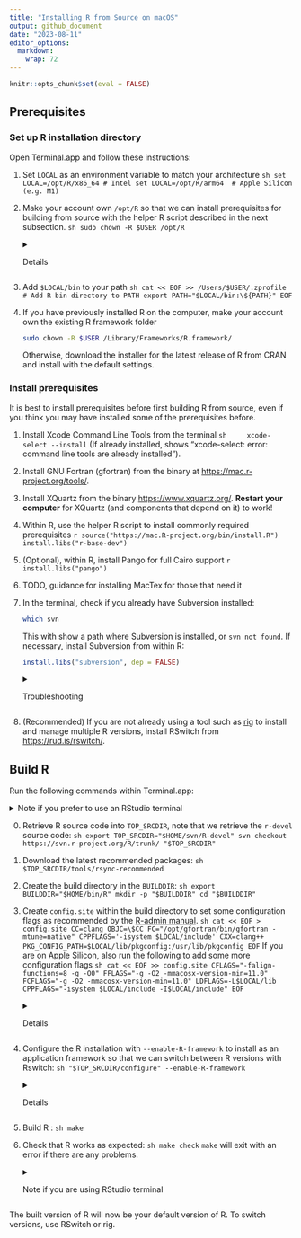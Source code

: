 ```yaml
---
title: "Installing R from Source on macOS"
output: github_document
date: "2023-08-11"
editor_options: 
  markdown: 
    wrap: 72
---
```


```r
knitr::opts_chunk$set(eval = FALSE)
```

## Prerequisites

### Set up R installation directory

Open Terminal.app and follow these instructions:

1.  Set `LOCAL` as an environment variable to match your architecture
    ```sh
set LOCAL=/opt/R/x86_64 # Intel
set LOCAL=/opt/R/arm64  # Apple Silicon (e.g. M1)
    ```
2.  Make your account own `/opt/R` so that we can install prerequisites for 
building from source with the helper R script described in the next subsection.
    ```sh
sudo chown -R $USER /opt/R
    ```
    <details><summary>Details</summary> If this is skipped, get errors when 
running `install.libs("r-base-dev")`, e.g. " Can't restore time", 
"Can't unlink already-existing object"
    </details>
3.  Add `$LOCAL/bin` to your path
    ```sh
cat << EOF >> /Users/$USER/.zprofile
# Add R bin directory to PATH
export PATH="$LOCAL/bin:\${PATH}"
EOF
    ```
4.  If you have previously installed R on the computer, make your account own the existing R framework folder
    ```sh
sudo chown -R $USER /Library/Frameworks/R.framework/
   ```
   Otherwise, download the installer for the latest release of R from CRAN and install with the default settings.

### Install prerequisites

It is best to install prerequisites before first building R from source, 
even if you think you may have installed some of the prerequisites before.

1.  Install Xcode Command Line Tools from the terminal
    ```sh
    xcode-select --install
    ```
    (If already installed, shows "xcode-select: error: command line tools are
already installed").
2.  Install GNU Fortran (gfortran) from the binary at 
<https://mac.r-project.org/tools/>.
3.  Install XQuartz from the binary <https://www.xquartz.org/>. 
**Restart your computer** for XQuartz (and components that depend on it) to 
work!
4.  Within R, use the helper R script to install commonly required prerequisites
    ```r
source("https://mac.R-project.org/bin/install.R")
install.libs("r-base-dev")
    ```
5.  (Optional), within R, install Pango for full Cairo support
    ```r
install.libs("pango")
    ```
6.  TODO, guidance for installing MacTex for those that need it
7.  In the terminal, check if you already have Subversion installed:

    ```sh
    which svn
    ```
    
    This with show a path where Subversion is installed, or `svn not found`. 
    If necessary, install Subversion from within R:

    ```r
    install.libs("subversion", dep = FALSE)
    ```
    
    <details><summary>Troubleshooting</summary> If this does not work, try installing via your preferred package manage, e.g. with Homebrew: <code>brew install svn</code>.
    </details>
    
8. (Recommended)  If you are not already using a tool such as [rig](https://github.com/r-lib/rig) 
to install and manage multiple R versions, install RSwitch from <https://rud.is/rswitch/>.
    
[//]: # (
* Skip readline (use editline) 
* Have jpeg, libpng, pkgconfig, tiff and zlib-system-stub from r-base-dev 
* Got XQuartz 
* Got Obj C compiler with xcode command line tools 
* Got tcl/tk with standard installation of R binary
* Cairo support - easiest to install pango, will install cairo and
dependencies at same time
* I had MacTex already - assume most would??
* Got texinfo with standard installation of R binary
)

## Build R

Run the following commands within Terminal.app: 

<details><summary>Note if you prefer to use an RStudio terminal</summary> The PATH setting in <code>~/.zprofile</code> will only work for a zsh terminal, so you may need to change your Global Options or add the PATH setting to <code>~/.bash_profile</code>
</details>

0. Retrieve R source code into `TOP_SRCDIR`, note that we retrieve the `r-devel` source code:
    ```sh
export TOP_SRCDIR="$HOME/svn/R-devel"
svn checkout https://svn.r-project.org/R/trunk/ "$TOP_SRCDIR"
    ```

1.  Download the latest recommended packages:
    ```sh
$TOP_SRCDIR/tools/rsync-recommended
    ```

2.  Create the build directory in the `BUILDDIR`:
    ```sh
export BUILDDIR="$HOME/bin/R"
mkdir -p "$BUILDDIR"
cd "$BUILDDIR"
    ```

3.  Create `config.site` within the build directory to set some configuration flags as recommended by the [R-admin manual](https://cran.r-project.org/doc/manuals/r-devel/R-admin.html#Prerequisites).
    ```sh
cat << EOF > config.site
CC=clang
OBJC=\$CC
FC="/opt/gfortran/bin/gfortran -mtune=native"
CPPFLAGS='-isystem $LOCAL/include'
CXX=clang++
PKG_CONFIG_PATH=$LOCAL/lib/pkgconfig:/usr/lib/pkgconfig
EOF
    ```
    If you are on Apple Silicon, also run the following to add some more configuration flags
    ```sh
cat << EOF >> config.site
CFLAGS="-falign-functions=8 -g -O0"
FFLAGS="-g -O2 -mmacosx-version-min=11.0"
FCFLAGS="-g -O2 -mmacosx-version-min=11.0"
LDFLAGS=-L$LOCAL/lib
CPPFLAGS="-isystem $LOCAL/include -I$LOCAL/include"
EOF
    ```
    <details><summary>Details</summary> Some modifications to th: `-O0` to enable debugging symbols and disable compiler optimisations for better debugging experience; `-mmacos-version-min` corrected [?] to `-mmacosx-version-min`; `LDFLAGS=-L$LOCAL/lib` added so that liblzma can be found. CPPFLAGS modified for Apple Silicon to link to the headers for liblzma.
    </details>

4. Configure the R installation with `--enable-R-framework` to install as an application framework so that we can switch between R versions with Rswitch:
    ```sh
"$TOP_SRCDIR/configure" --enable-R-framework
    ```
    <details><summary>Details</summary> This assumes you only want to work with one development version of R that will be identified by the Major.Minor version number. To customize the version name use `--enable-R-framework FW=VERSION` where e.g. VERSION=4.4-dev. The compilation options in [R-admin manual](https://cran.r-project.org/doc/manuals/r-devel/R-admin.html#Prerequisites) to define the location of X11 and tcltk libraries do not seem to be necessary.
    </details>
    
5.  Build R :
    ```sh
make
    ```
6.  Check that R works as expected:
    ```sh
make check
    ```
    `make` will exit with an error if there are any problems.
    <details><summary>Note if you are using RStudio terminal</summary> `make check` will fail unless you run `unset R_HOME` first
    </details>
    
The built version of R will now be your default version of R. To switch versions, use RSwitch or rig.

